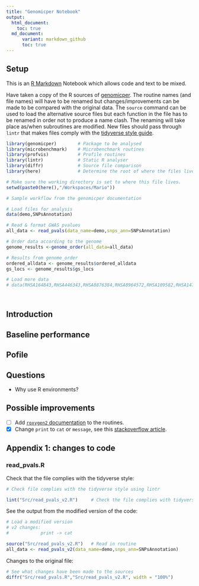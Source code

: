 ```yaml
---
title: "Genomicper Notebook"
output: 
  html_document:
    toc: true
  md_document:
      variant: markdown_github
      toc: true
---
```


## Setup

This is an [R Markdown](http://rmarkdown.rstudio.com) Notebook which allows 
code and text to be mixed. 

Have taken a copy of the R sources of [genomicper](https://github.com/Genomicper/genomicper). 
The routine names (and file names) will have to be renamed but changes/improvements can be made
to be compared with the original data. The `source` command can be used to load the alternative
source files but each function in the file has to be renamed in order not to produce a name
clash. The renaming will take place as/when subroutines are modified. New files should pass
through `lintr` that makes files comply with the [tidyverse style guide](https://style.tidyverse.org/).

```r

library(genomicper)        # Package to be analysed
library(microbenchmark)    # Microbenchmark routines
library(profvis)           # Profile routines
library(lintr)             # Static R analyser
library(diffr)             # Source file comparison
library(here)              # Determine the root of where the files live

# Make sure the working directory is set to where this file lives.
setwd(paste0(here(),"/Workspaces/Mario"))
```

```r

# Sample workflow from the genomicper documentation

# Load files for analysis
data(demo,SNPsAnnotation)

# Read & format GWAS pvalues
all_data <- read_pvals(data_name=demo,snps_ann=SNPsAnnotation)

# Order data according to the genome
genome_results <-genome_order(all_data=all_data)

# Results from genome_order
ordered_alldata <- genome_results$ordered_alldata
gs_locs <- genome_results$gs_locs

# Load more data
# data(RHSA164843,RHSA446343,RHSA8876384,RHSA8964572,RHSA109582,RHSA1474244,envir=gper.env)

	
```

## Introduction

## Baseline performance

## Pofile

## Questions

* Why use R environments?

## Possible improvements

- [ ] Add [`roxygen2` documentation](https://cran.r-project.org/web/packages/roxygen2/vignettes/roxygen2.html) to the routines.
- [x] Change `print` to `cat` or `message`, see this [stackoverflow article](https://stackoverflow.com/questions/36699272/why-is-message-a-better-choice-than-print-in-r-for-writing-a-package/36700294).


## Appendix 1: changes to code

### read_pvals.R

Check that the file complies with the tidyverse style:

```r
# Check file complies with the tidyverse style using lintr

lint("Src/read_pvals_v2.R")     # Check the file complies with tidyverse style

```

See the output from the modified version of the code:

```r
# Load a modified version
# v2 changes: 
#            print -> cat

source("Src/read_pvals_v2.R")   # Read in routine
all_data <- read_pvals_v2(data_name=demo,snps_ann=SNPsAnnotation)
```

Changes to the original file:

```r
# See what changes have been made to the sources
diffr("Src/read_pvals.R","Src/read_pvals_v2.R", width = "100%")

```
